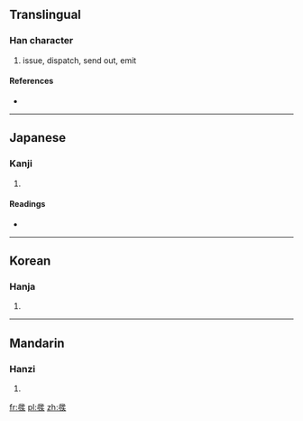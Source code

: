 {{also|發}}
==Translingual==

===Han character===
{{Han char|rn=57|rad=弓|as=10|sn=13|four=|canj=廿金弓人大 (TCNOK)}}

# issue, dispatch, send out, emit

====References====
* {{Han ref|kx=0360.301|hdz=21001.071|uh=5F42|ud=24386}}

----

==Japanese==

===Kanji===
{{ja-kanji|grade=|rs=弓10}}

# {{defn|Japanese|sort=弓10}}

====Readings====
* {{ja-readings|on=[[ほつ]] (hotsu), [[はつ]] (hatsu)|kun=[[はなつ]] (hanatsu), [[つかわす]] (tsukawasu), [[あばく]] (abaku), [[おこる]] (okoru)}}

----

==Korean==

===Hanja===
{{ko-hanja|hangeul=발|eumhun=|rv=bal|mr=pal|y=pal}}

# {{defn|Korean|sort=弓10}}

----

==Mandarin==

===Hanzi===
{{cmn-hanzi|pin=[[fā]] ([[fa1]])|wg=fa<sup>1</sup>}}

# {{defn|Mandarin|sort=弓10}}

[[fr:彂]]
[[pl:彂]]
[[zh:彂]]